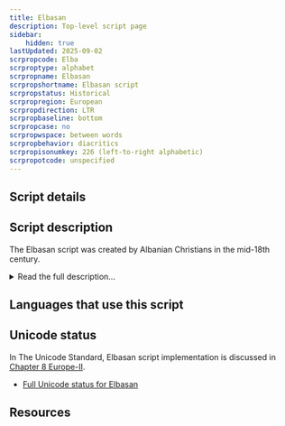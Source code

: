 ```yaml
---
title: Elbasan
description: Top-level script page
sidebar:
    hidden: true
lastUpdated: 2025-09-02
scrpropcode: Elba
scrproptype: alphabet
scrpropname: Elbasan
scrpropshortname: Elbasan script
scrpropstatus: Historical
scrpropregion: European
scrpropdirection: LTR
scrpropbaseline: bottom
scrpropcase: no
scrpropwspace: between words
scrpropbehavior: diacritics
scrpropisonumkey: 226 (left-to-right alphabetic)
scrpropotcode: unspecified
---
```



## Script details

<ScriptDetails />

## Script description

The Elbasan script was created by Albanian Christians in the mid-18th century.

<details>
<summary>Read the full description...</summary>It is known primarily from its use in the Elbasan Gospel Manuscript, the second-oldest manuscript in Albania.

Elbasan was an alphabet written from left to right. Forty letters were used, influenced in part by the Greek and Slavic scripts, but largely novel creations. It is thought that the Greek system of marking certain letters with an overline to indicate a numeric value was also used by Elbasan writers. 

Elbasan is no longer used, the Latin alphabet having been standardized for Albanian in 1909.
</details>

## Languages that use this script

<WsList script='Elba' wsMax='5' />

## Unicode status

In The Unicode Standard, Elbasan script implementation is discussed in [Chapter 8 Europe-II](http://www.unicode.org/versions/latest/ch08.pdf).

- [Full Unicode status for Elbasan](/scrlang/unicode/elba-unicode)



## Resources

<ScriptResources detailSummary='seemore' />

